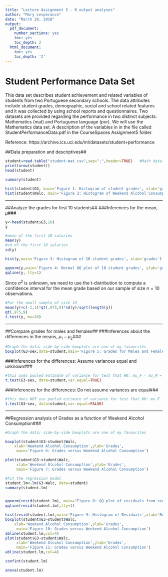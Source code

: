 ```yaml
---
title: "Lecture Assignment 5 - R output analyses"
author: "Mary Lesperance"
date: "March 20, 2018"
output:
  pdf_document:
    number_sections: yes
    toc: yes
    toc_depth: 2
  html_document:
    toc: yes
    toc_depth: '2'
---
```


# Student Performance Data Set

This data set describes student achievement and related variables of students from two Portuguese secondary schools. The data attributes include student grades, demographic, social and school related features and it was collected by using school reports and questionnaires. Two datasets are provided regarding the performance in two distinct subjects: Mathematics (mat) and Portuguese language (por). We will use the Mathematics data set.  A description of the variables in in the 
file called StudentPerformanceData.pdf in the CourseSpaces Assignment5 folder.

Reference:  https://archive.ics.uci.edu/ml/datasets/student+performance

##Data preparation and descriptives##

```r
student=read.table("student-mat.csv",sep=";",header=TRUE)   #Math data set
print(nrow(student)) 
head(student)

summary(student)

hist(student$G3, main='Figure 1: Histogram of student grades', xlab='grades')
hist(student$Walc, main='Figure 2: Histogram of Weekend Alcohol Consumption', xlab='consumption level')

```

-------

##Analyze the grades for first 10 students##
###Inferences for the mean, $\mu$###
```r

y<-head(student$G3,10)  
y

#mean of the first 10 salaries
mean(y) 
#sd of the first 10 salaries
sd(y) 

hist(y,main='Figure 3: Histogram of 10 student grades', xlab='grades')

qqnorm(y,main='Figure 4: Normal QQ plot of 10 student grades', ylab='grades')
qqline(y, lty=1)

```


Since $\sigma^2$ is unknown, we need to use the t-distribution to
compute a confidence interval for the mean grade based on
our sample of size $n=10$ observations.

```r
#For the small sample of size 10
mean(y)+c(-1,1)*qt(.975,9)*sd(y)/sqrt(length(y))
qt(.975,9)
t.test(y, mu=10)

```

-----------------------------

##Compare grades for males and females##
###Inferences about the differences in the means, $\mu_1 - \mu_2$###

```r
#Graph the data; side-by-side boxplots are one of my favourites
boxplot(G3~sex,data=student,main='Figure 5: Grades for Males and Females')

```

###Inferences for the differences:  Assume variances equal and unknown###

```r
#this uses pooled estimate of variance for test that H0: mu_F - mu_M = 0
t.test(G3~sex, data=student,var.equal=TRUE)

```


###Inferences for the differences:  Do not assume variances are equal###

```r
#this does NOT use pooled estimate of variance for test that H0: mu_F - mu_M = 0
t.test(G3~sex, data=student,var.equal=FALSE)

```

------------------

##Regression analysis of Grades as a function of Weekend Alcohol Consumption###


```r
#Graph the data; side-by-side boxplots are one of my favourites

boxplot(student$G3~student$Walc, 
    xlab='Weekend Alcohol Consumption',ylab='Grades',
     main='Figure 6: Grades versus Weekend Alcohol Consumption')

plot(student$G3~student$Walc, 
     xlab='Weekend Alcohol Consumption',ylab='Grades',
     main='Figure 7: Grades versus Weekend Alcohol Consumption')

#Fit the regression model
student.lm<-lm(G3~Walc, data=student)
summary(student.lm)


qqnorm(resid(student.lm), main="Figure 8: QQ plot of residuals from regression", ylab="residuals")
qqline(resid(student.lm),lty=1)

hist(resid(student.lm),main='Figure 9: Histogram of Residuals',xlab='Residuals')
boxplot(student$G3~student$Walc, 
    xlab='Weekend Alcohol Consumption',ylab='Grades',
     main='Figure 10: Grades versus Weekend Alcohol Consumption')
abline(student.lm,col=4)
plot(student$G3~student$Walc, 
     xlab='Weekend Alcohol Consumption',ylab='Grades',
     main='Figure 11: Grades versus Weekend Alcohol Consumption')
abline(student.lm,col=4)

confint(student.lm)

anova(student.lm)

```

